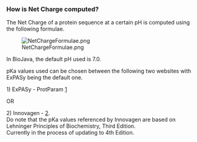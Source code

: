 ===How is Net Charge computed?===

The Net Charge of a protein sequence at a certain pH is computed using the following formulae.

[[File:NetChargeFormulae.png]]

In BioJava, the default pH used is 7.0. 

pKa values used can be chosen between the following two websites with ExPASy being the default one.

1) ExPASy - ProtParam [http://web.expasy.org/protparam/]

OR

2) Innovagen - [http://www.innovagen.se/custom-peptide-synthesis/peptide-property-calculator/peptide-property-calculator-notes.asp#PI].<br/>
Do note that the pKa values referenced by Innovagen are based on Lehninger Principles of Biochemistry, Third Edition.<br/>
Currently in the process of updating to 4th Edition.<br/>